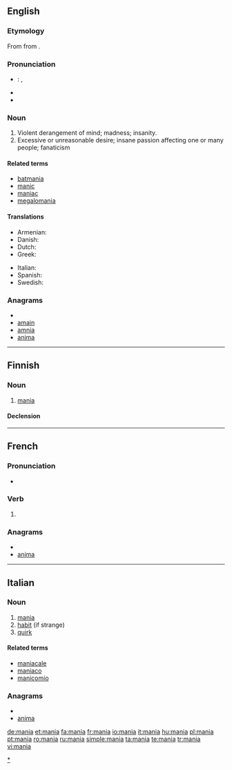 {{also|-mania|mánia|mânia|manía}}
==English==

===Etymology===
From {{etyl|la|en}} {{term|mania|lang=la}} from {{etyl|grc|en}} {{term|μανία||madness|tr=mania|lang=grc|sc=polytonic}}.

===Pronunciation===
* {{a|US}}: {{IPA|/ˈmeɪniə/}}, {{SAMPA|/"meIni@/}}
* {{hyphenation|ma|nia}}
* {{rhymes|eɪnɪə}}

===Noun===
{{wikipedia}}
{{en-noun}}

# Violent derangement of mind; madness; insanity.
# Excessive or unreasonable desire; insane passion affecting one or many people; fanaticism
<!-- Modified Webster 1913 defs -->

====Related terms====
* [[batmania]]
* [[manic]]
* [[maniac]]
* [[megalomania]]

====Translations====
{{trans-top|violent derangement}}
* Armenian: {{t|hy|մոլուցք|tr=moluc’k’}}
* Danish: {{t-|da|mani|c}}
* Dutch: {{t+|nl|manie|f}}
* Greek: {{t+|el|μανία|f|tr=mania}}
{{trans-mid}}
* Italian: {{t+|it|mania|f}}
* Spanish: {{t+|es|manía|f}}
* Swedish: {{t-|sv|mani|c}}
{{trans-bottom}}

===Anagrams===
* {{alphagram|aaimn}}
* [[amain#English|amain]]
* [[amnia#English|amnia]]
* [[anima#English|anima]]

[[Category:Manias|*]]

----

==Finnish==

===Noun===
{{infl|fi|noun}}

# [[#English|mania]]

====Declension====
{{fi-decl-kulkija|mani}}

----

==French==

===Pronunciation===
* {{IPA|/ma.nja/|lang=fr}}

===Verb===
{{fr-verb-form}}

# {{form of|[[first-person|First-person]] [[singular]] [[past historic]]|manier|lang=French}}

===Anagrams===
* {{alphagram|aaimn}}
* [[anima#French|anima]]

----

==Italian==

===Noun===
{{it-noun|mani|f|a|e}}

# [[#English|mania]]
# [[habit]] (if strange)
# [[quirk]]

====Related terms====
* [[maniacale]]
* [[maniaco]]
* [[manicomio]]

===Anagrams===
* {{alphagram|aaimn}}
* [[anima#Italian|anima]]

[[de:mania]]
[[et:mania]]
[[fa:mania]]
[[fr:mania]]
[[io:mania]]
[[it:mania]]
[[hu:mania]]
[[pl:mania]]
[[pt:mania]]
[[ro:mania]]
[[ru:mania]]
[[simple:mania]]
[[ta:mania]]
[[te:mania]]
[[tr:mania]]
[[vi:mania]]